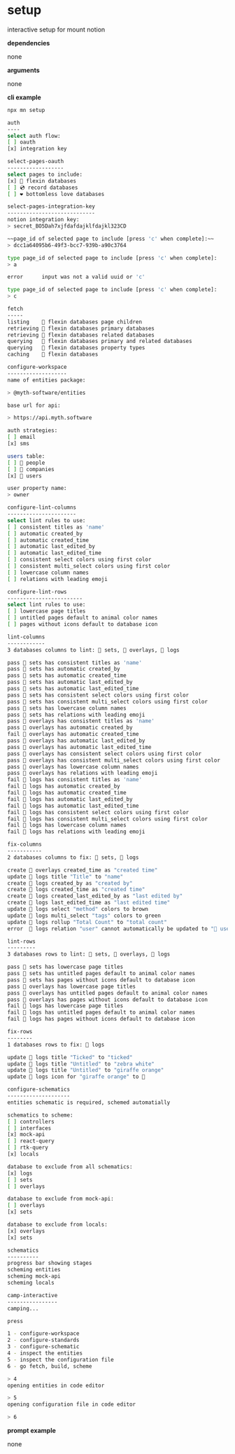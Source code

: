 # setup

interactive setup for mount notion

**dependencies**

none

**arguments**

none

**cli example**

```sh title="terminal"
npx mn setup

auth
----
select auth flow:
[ ] oauth
[x] integration key

select-pages-oauth
------------------
select pages to include:
[x] 💪 flexin databases
[ ] 💿 record databases
[ ] ❤️ bottomless love databases

select-pages-integration-key
----------------------------
notion integration key:
> secret_BO5Dah7xjfdafdajklfdajkl323CD

~~page_id of selected page to include [press 'c' when complete]:~~
> dcc1a64095b6-49f3-bcc7-939b-a90c3764

type page_id of selected page to include [press 'c' when complete]:
> a

error      input was not a valid uuid or 'c'

type page_id of selected page to include [press 'c' when complete]:
> c

fetch
-----
listing    💪 flexin databases page children
retrieving 💪 flexin databases primary databases
retrieving 💪 flexin databases related databases
querying   💪 flexin databases primary and related databases
querying   💪 flexin databases property types
caching    💪 flexin databases

configure-workspace
-------------------
name of entities package:

> @myth-software/entities

base url for api:

> https://api.myth.software

auth strategies:
[ ] email
[x] sms

users table:
[ ] 👥 people
[ ] 🏢 companies
[x] 🙂 users

user property name:
> owner

configure-lint-columns
----------------------
select lint rules to use:
[ ] consistent titles as 'name'
[ ] automatic created_by
[ ] automatic created_time
[ ] automatic last_edited_by
[ ] automatic last_edited_time
[ ] consistent select colors using first color
[ ] consistent multi_select colors using first color
[ ] lowercase column names
[ ] relations with leading emoji

configure-lint-rows
------------------------
select lint rules to use:
[ ] lowercase page titles
[ ] untitled pages default to animal color names
[ ] pages without icons default to database icon

lint-columns
------------
3 databases columns to lint: 🔢 sets, 🔵 overlays, 📝 logs

pass 🔢 sets has consistent titles as 'name'
pass 🔢 sets has automatic created_by
pass 🔢 sets has automatic created_time
pass 🔢 sets has automatic last_edited_by
pass 🔢 sets has automatic last_edited_time
pass 🔢 sets has consistent select colors using first color
pass 🔢 sets has consistent multi_select colors using first color
pass 🔢 sets has lowercase column names
pass 🔢 sets has relations with leading emoji
pass 🔵 overlays has consistent titles as 'name'
pass 🔵 overlays has automatic created_by
fail 🔵 overlays has automatic created_time
pass 🔵 overlays has automatic last_edited_by
pass 🔵 overlays has automatic last_edited_time
pass 🔵 overlays has consistent select colors using first color
pass 🔵 overlays has consistent multi_select colors using first color
pass 🔵 overlays has lowercase column names
pass 🔵 overlays has relations with leading emoji
fail 📝 logs has consistent titles as 'name'
fail 📝 logs has automatic created_by
fail 📝 logs has automatic created_time
fail 📝 logs has automatic last_edited_by
fail 📝 logs has automatic last_edited_time
fail 📝 logs has consistent select colors using first color
fail 📝 logs has consistent multi_select colors using first color
fail 📝 logs has lowercase column names
fail 📝 logs has relations with leading emoji

fix-columns
-----------
2 databases columns to fix: 🔢 sets, 📝 logs

create 🔵 overlays created_time as "created time"
update 📝 logs title "Title" to "name"
create 📝 logs created_by as "created by"
create 📝 logs created_time as "created time"
create 📝 logs created_last_edited_by as "last edited by"
create 📝 logs last_edited_time as "last edited time"
update 📝 logs select "method" colors to brown
update 📝 logs multi_select "tags" colors to green
update 📝 logs rollup "Total Count" to "total count"
error  📝 logs relation "user" cannot automatically be updated to "🙂 user". manual update in notion is required.

lint-rows
---------
3 databases rows to lint: 🔢 sets, 🔵 overlays, 📝 logs

pass 🔢 sets has lowercase page titles
pass 🔢 sets has untitled pages default to animal color names
pass 🔢 sets has pages without icons default to database icon
pass 🔵 overlays has lowercase page titles
pass 🔵 overlays has untitled pages default to animal color names
pass 🔵 overlays has pages without icons default to database icon
fail 📝 logs has lowercase page titles
fail 📝 logs has untitled pages default to animal color names
fail 📝 logs has pages without icons default to database icon

fix-rows
--------
1 databases rows to fix: 📝 logs

update 📝 logs title "Ticked" to "ticked"
update 📝 logs title "Untitled" to "zebra white"
update 📝 logs title "Untitled" to "giraffe orange"
update 📝 logs icon for "giraffe orange" to 📝

configure-schematics
--------------------
entities schematic is required, schemed automatially

schematics to scheme:
[ ] controllers
[ ] interfaces
[x] mock-api
[ ] react-query
[ ] rtk-query
[x] locals

database to exclude from all schematics:
[x] logs
[ ] sets
[ ] overlays

database to exclude from mock-api:
[ ] overlays
[x] sets

database to exclude from locals:
[x] overlays
[x] sets

schematics
----------
progress bar showing stages
scheming entities
scheming mock-api
scheming locals

camp-interactive
----------------
camping...

press

1 - configure-workspace
2 - configure-standards
3 - configure-schematic
4 - inspect the entities
5 - inspect the configuration file
6 - go fetch, build, scheme

> 4
opening entities in code editor

> 5
opening configuration file in code editor

> 6
```

**prompt example**

none
